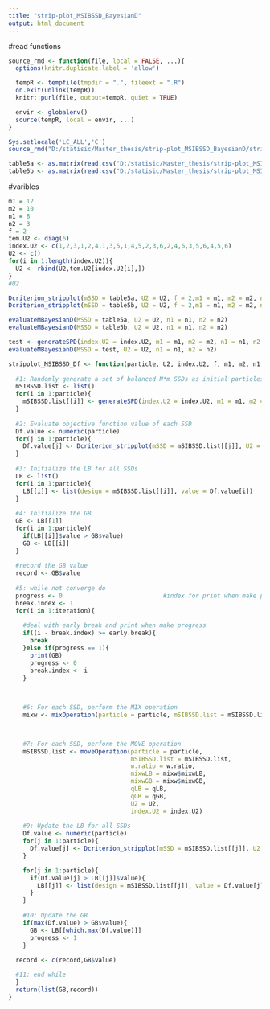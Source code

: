 ```yaml
---
title: "strip-plot_MSIBSSD_BayesianD"
output: html_document
---
```



#read functions
```r
source_rmd <- function(file, local = FALSE, ...){
  options(knitr.duplicate.label = 'allow')

  tempR <- tempfile(tmpdir = ".", fileext = ".R")
  on.exit(unlink(tempR))
  knitr::purl(file, output=tempR, quiet = TRUE)

  envir <- globalenv()
  source(tempR, local = envir, ...)
}

Sys.setlocale('LC_ALL','C')
source_rmd("D:/statisic/Master_thesis/strip-plot_MSIBSSD_BayesianD/strip-plot_MSIBSSD_BayesianD_functions.Rmd")
```

```r
table5a <- as.matrix(read.csv("D:/statisic/Master_thesis/strip-plot_MSIBSSD_BayesianD/table5a.csv",header = F))
table5b <- as.matrix(read.csv("D:/statisic/Master_thesis/strip-plot_MSIBSSD_BayesianD/table5b.csv",header = F))
```

#varibles
```r
m1 = 12
m2 = 10
n1 = 8
n2 = 3
f = 2
tem.U2 <- diag(6)
index.U2 <- c(1,2,3,1,2,4,1,3,5,1,4,5,2,3,6,2,4,6,3,5,6,4,5,6)
U2 <- c()
for(i in 1:length(index.U2)){
  U2 <- rbind(U2,tem.U2[index.U2[i],])  
}
#U2
```

```r
Dcriterion_stripplot(mSSD = table5a, U2 = U2, f = 2,m1 = m1, m2 = m2, n1 = n1,n2 = n2)
Dcriterion_stripplot(mSSD = table5b, U2 = U2, f = 2,m1 = m1, m2 = m2, n1 = n1,n2 = n2)
```

```r
evaluateMBayesianD(MSSD = table5a, U2 = U2, n1 = n1, n2 = n2)
evaluateMBayesianD(MSSD = table5b, U2 = U2, n1 = n1, n2 = n2)
```

```r
test <- generateSPD(index.U2 = index.U2, m1 = m1, m2 = m2, n1 = n1, n2 = n2)
evaluateMBayesianD(MSSD = test, U2 = U2, n1 = n1, n2 = n2)
```

```r
stripplot_MSIBSSD_Df <- function(particle, U2, index.U2, f, m1, m2, n1, n2, qLB, qGB, w.ratio, iteration, early.break = 100){
  
  #1: Randomly generate a set of balanced N*m SSDs as initial particles
  mSIBSSD.list <- list()
  for(i in 1:particle){
    mSIBSSD.list[[i]] <- generateSPD(index.U2 = index.U2, m1 = m1, m2 = m2, n1 = n1, n2 = n2)  
  }
  
  #2: Evaluate objective function value of each SSD
  Df.value <- numeric(particle)
  for(j in 1:particle){
    Df.value[j] <- Dcriterion_stripplot(mSSD = mSIBSSD.list[[j]], U2 = U2, f = f,m1 = m1, m2 = m2, n1 = n1,n2 = n2)  
  }
  
  #3: Initialize the LB for all SSDs
  LB <- list()
  for(i in 1:particle){
    LB[[i]] <- list(design = mSIBSSD.list[[i]], value = Df.value[i])   
  }
  
  #4: Initialize the GB
  GB <- LB[[1]]
  for(i in 1:particle){
    if(LB[[i]]$value > GB$value)
    GB <- LB[[i]]   
  }
  
  #record the GB value
  record <- GB$value
  
  #5: while not converge do
  progress <- 0                            #index for print when make progress and early break
  break.index <- 1
  for(i in 1:iteration){
    
    #deal with early break and print when make progress
    if((i - break.index) >= early.break){
      break  
    }else if(progress == 1){
      print(GB)
      progress <- 0
      break.index <- i
    }

    
    
    #6: For each SSD, perform the MIX operation 
    mixw <- mixOperation(particle = particle, mSIBSSD.list = mSIBSSD.list, w.ratio = w.ratio, LB = LB,GB = GB, qLB = qLB, qGB = qGB, U2)
    


    #7: For each SSD, perform the MOVE operation
    mSIBSSD.list <- moveOperation(particle = particle,
                                  mSIBSSD.list = mSIBSSD.list,
                                  w.ratio = w.ratio,
                                  mixwLB = mixw$mixwLB, 
                                  mixwGB = mixw$mixwGB, 
                                  qLB = qLB, 
                                  qGB = qGB,
                                  U2 = U2,
                                  index.U2 = index.U2)
    
    #9: Update the LB for all SSDs
    Df.value <- numeric(particle)
    for(j in 1:particle){
      Df.value[j] <- Dcriterion_stripplot(mSSD = mSIBSSD.list[[j]], U2 = U2, f = f,m1 = m1, m2 = m2, n1 = n1,n2 = n2)  
    }

    for(j in 1:particle){
      if(Df.value[j] > LB[[j]]$value){
        LB[[j]] <- list(design = mSIBSSD.list[[j]], value = Df.value[j])  
      }
    }
    
    #10: Update the GB
    if(max(Df.value) > GB$value){
      GB <- LB[[which.max(Df.value)]] 
      progress <- 1
    }
  
  record <- c(record,GB$value)

  #11: end while
  }
  return(list(GB,record))  
}
```
